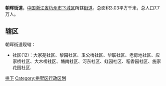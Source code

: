 {{中国乡级行政区
|景观照片文件名 = 201610 Zhaohui, Hangzhou.jpg
|景观照片描述 = 
|汉语拼音 = 
|其他语言 = 
|其他语言名称 = 
|旧称 = 
|地名出处 = 
|位置图文件名 = 
|位置图描述 = 
|自定义图片= 
|建置时间 = 
|政府驻地 = 
|毗邻 = 
|总面积 = 
|总人口 = 
|总人口年份 = 
|户籍人口 = 
|户籍人口年份 = 
|常住人口 = 
|常住人口年份 = 
|人口密度 = 
|GDP = 
|GDP年份 = 
|邮政编码 = 
|电话区号 = 571
|官方网站 = 
|网站名称 = 
|33/01/03/006/000}}
'''朝晖街道'''，[[中国|中国]][[浙江省|浙江省]][[杭州市|杭州市]][[下城区|下城区]]所辖[[街道办事处|街道]]。总面积3.03平方千米，总人口7.7万人。

== 辖区 ==
朝晖街道现辖：
*社区(12)：大家苑社区、黎园社区、玉公桥社区、华联社区、老房地社区、应家桥社区、大木桥社区、塘南社区、河东社区、虹园社区、稻香园社区、施家花园社区.

{{拱墅区行政区划}}

[[Category:杭州市街道_(行政区划)|拱下]]
[[Category:拱墅区行政区划|Category:拱墅区行政区划]]